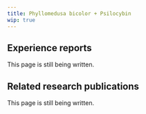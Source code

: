 ---
title: Phyllomedusa bicolor + Psilocybin
wip: true
---

## Experience reports

This page is still being written.

## Related research publications

This page is still being written.

